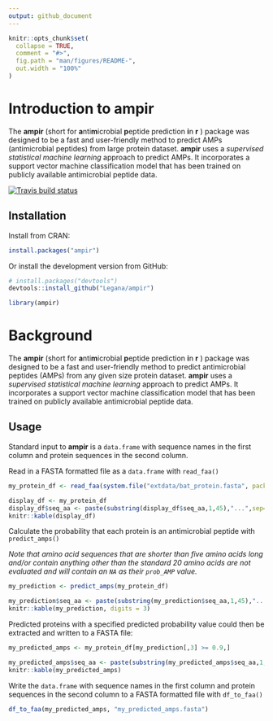```yaml
---
output: github_document
---
```


<!-- README.md is generated from README.Rmd. Please edit that file -->

```r
knitr::opts_chunk$set(
  collapse = TRUE,
  comment = "#>",
  fig.path = "man/figures/README-",
  out.width = "100%"
)
```

# Introduction to ampir

The **ampir** (short for **a**nti**m**icrobial **p**eptide prediction **i**n **r** ) package was designed to be a fast and user-friendly method to predict AMPs (antimicrobial peptides) from large protein dataset. **ampir** uses a *supervised statistical machine learning* approach to predict AMPs. It incorporates a support vector machine classification model that has been trained on publicly available antimicrobial peptide data. 


<!-- badges: start -->
[![Travis build status](https://travis-ci.org/Legana/ampir.svg?branch=master)](https://travis-ci.org/Legana/ampir)
<!-- badges: end -->


## Installation

Install from CRAN:

```r
install.packages("ampir")
```

Or install the development version from GitHub:

```r
# install.packages("devtools")
devtools::install_github("Legana/ampir")
```


```r
library(ampir)
```

# Background

The **ampir** (short for **a**nti**m**icrobial **p**eptide prediction **i**n **r** ) package was designed to be a fast and user-friendly method to predict antimicrobial peptides (AMPs) from any given size protein dataset. **ampir** uses a *supervised statistical machine learning* approach to predict AMPs. It incorporates a support vector machine classification model that has been trained on publicly available antimicrobial peptide data. 

## Usage

Standard input to **ampir** is a `data.frame` with sequence names in the first column and protein sequences in the second column. 

Read in a FASTA formatted file as a `data.frame` with `read_faa()` 

```r
my_protein_df <- read_faa(system.file("extdata/bat_protein.fasta", package = "ampir"))
```

```r
display_df <- my_protein_df
display_df$seq_aa <- paste(substring(display_df$seq_aa,1,45),"...",sep="")
knitr::kable(display_df)
```

Calculate the probability that each protein is an antimicrobial peptide with `predict_amps()` 

*Note that amino acid sequences that are shorter than five amino acids long and/or contain anything other than the standard 20 amino acids are not evaluated and will contain an `NA` as their `prob_AMP` value.*

```r
my_prediction <- predict_amps(my_protein_df)
```

```r
my_prediction$seq_aa <- paste(substring(my_prediction$seq_aa,1,45),"...",sep="")
knitr::kable(my_prediction, digits = 3)
```

Predicted proteins with a specified predicted probability value could then be extracted and written to a FASTA file:

```r
my_predicted_amps <- my_protein_df[my_prediction[,3] >= 0.9,]
```

```r
my_predicted_amps$seq_aa <- paste(substring(my_predicted_amps$seq_aa,1,45),"...",sep="")
knitr::kable(my_predicted_amps)
```

Write the `data.frame` with sequence names in the first column and protein sequences in the second column to a FASTA formatted file with `df_to_faa()`

```r
df_to_faa(my_predicted_amps, "my_predicted_amps.fasta")
```




